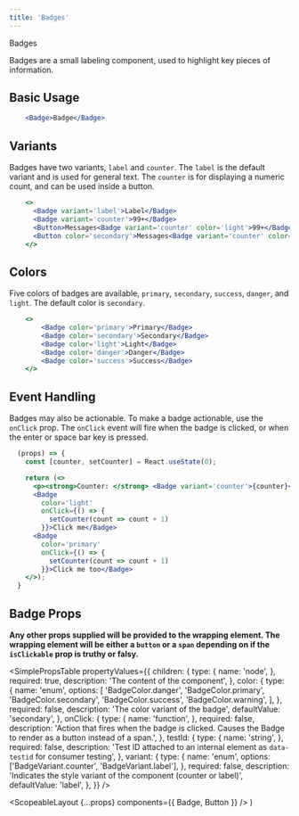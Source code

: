 ```yaml
---
title: 'Badges'
---
```



<DocsHeading to="/design/badges/" type="design">
  Badges
</DocsHeading>

Badges are a small labeling component, used to highlight key pieces of information.

## Basic Usage

```.jsx
    <Badge>Badge</Badge>
```

## Variants

Badges have two variants, `label` and `counter`. The `label` is the default variant and is used for general text.
The `counter` is for displaying a numeric count, and can be used inside a button.

```.jsx
    <>
      <Badge variant='label'>Label</Badge>
      <Badge variant='counter'>99+</Badge>
      <Button>Messages<Badge variant='counter' color='light'>99+</Badge></Button>
      <Button color='secondary'>Messages<Badge variant='counter' color='primary'>99+</Badge></Button>
    </>
```

## Colors

Five colors of badges are available, `primary`, `secondary`, `success`, `danger`, and `light`. The default color is `secondary`.

```.jsx
    <>
        <Badge color='primary'>Primary</Badge>
        <Badge color='secondary'>Secondary</Badge>
        <Badge color='light'>Light</Badge>
        <Badge color='danger'>Danger</Badge>
        <Badge color='success'>Success</Badge>
    </>
```

## Event Handling

Badges may also be actionable. To make a badge actionable, use the `onClick` prop.
The `onClick` event will fire when the badge is clicked, or when the enter or space bar key is pressed.

```.jsx
  (props) => {
    const [counter, setCounter] = React.useState(0);

    return (<>
      <p><strong>Counter: </strong> <Badge variant='counter'>{counter}</Badge></p>
      <Badge
        color='light'
        onClick={() => {
          setCounter(count => count + 1)
        }}>Click me</Badge>
      <Badge
        color='primary'
        onClick={() => {
          setCounter(count => count + 1)
        }}>Click me too</Badge>
    </>);
  }
```

## Badge Props

**Any other props supplied will be provided to the wrapping element. The wrapping element will be either a `button` or a `span` depending on if the `isClickable` prop is truthy or falsy.**

<SimplePropsTable
  propertyValues={{
    children: {
      type: {
        name: 'node',
      },
      required: true,
      description: 'The content of the component',
    },
    color: {
      type: {
        name: 'enum',
        options: [
          'BadgeColor.danger',
          'BadgeColor.primary',
          'BadgeColor.secondary',
          'BadgeColor.success',
          'BadgeColor.warning',
        ],
      },
      required: false,
      description: 'The color variant of the badge',
      defaultValue: 'secondary',
    },
    onClick: {
      type: {
        name: 'function',
      },
      required: false,
      description:
        'Action that fires when the badge is clicked.  Causes the Badge to render as a button instead of a span.',
    },
    testId: {
      type: {
        name: 'string',
      },
      required: false,
      description:
        'Test ID attached to an internal element as `data-testid` for consumer testing',
    },
    variant: {
      type: {
        name: 'enum',
        options: ['BadgeVariant.counter', 'BadgeVariant.label'],
      },
      required: false,
      description:
        'Indicates the style variant of the component (counter or label)',
      defaultValue: 'label',
    },
  }}
/>

  <ScopeableLayout {...props} components={{ Badge, Button }} />
)
